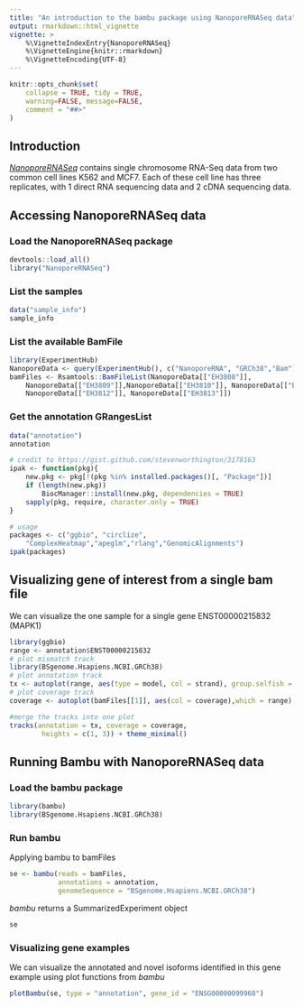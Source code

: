 ```yaml
---
title: "An introduction to the bambu package using NanoporeRNASeq data"
output: rmarkdown::html_vignette
vignette: >
    %\VignetteIndexEntry{NanoporeRNASeq}
    %\VignetteEngine{knitr::rmarkdown}
    %\VignetteEncoding{UTF-8}
---
```




```r
knitr::opts_chunk$set(
    collapse = TRUE, tidy = TRUE,
    warning=FALSE, message=FALSE,
    comment = "##>"
)
```

## Introduction
*[NanoporeRNASeq](https://github.com/GoekeLab/NanoporeRNASeq)* contains single
chromosome RNA-Seq data from two common cell lines K562 and MCF7. Each of these
cell line has three replicates, with 1 direct RNA sequencing data and 2 cDNA
sequencing data. 

## Accessing NanoporeRNASeq data
### Load the NanoporeRNASeq package
```r
devtools::load_all()
library("NanoporeRNASeq")
```

### List the samples
```r
data("sample_info")
sample_info
```


### List the available BamFile
```r
library(ExperimentHub)
NanoporeData <- query(ExperimentHub(), c("NanoporeRNA", "GRCh38","Bam"))
bamFiles <- Rsamtools::BamFileList(NanoporeData[["EH3808"]],
    NanoporeData[["EH3809"]],NanoporeData[["EH3810"]], NanoporeData[["EH3811"]],
    NanoporeData[["EH3812"]], NanoporeData[["EH3813"]])
```

### Get the annotation GRangesList
```r
data("annotation")
annotation
```

```r
# credit to https://gist.github.com/stevenworthington/3178163
ipak <- function(pkg){
    new.pkg <- pkg[!(pkg %in% installed.packages()[, "Package"])]
    if (length(new.pkg)) 
        BiocManager::install(new.pkg, dependencies = TRUE)
    sapply(pkg, require, character.only = TRUE)
}

# usage
packages <- c("ggbio", "circlize",
    "ComplexHeatmap","apeglm","rlang","GenomicAlignments")
ipak(packages)
```


## Visualizing gene of interest from a single bam file
We can visualize the one sample for a single gene ENST00000215832 (MAPK1)
```r
library(ggbio)
range <- annotation$ENST00000215832
# plot mismatch track
library(BSgenome.Hsapiens.NCBI.GRCh38)
# plot annotation track
tx <- autoplot(range, aes(type = model, col = strand), group.selfish = TRUE)
# plot coverage track
coverage <- autoplot(bamFiles[[1]], aes(col = coverage),which = range)

#merge the tracks into one plot
tracks(annotation = tx, coverage = coverage,
        heights = c(1, 3)) + theme_minimal()
```

## Running Bambu with NanoporeRNASeq data
### Load the bambu package
```r
library(bambu)
library(BSgenome.Hsapiens.NCBI.GRCh38)
```

### Run bambu
Applying bambu to bamFiles 
```r
se <- bambu(reads = bamFiles,
            annotations = annotation,
            genomeSequence = "BSgenome.Hsapiens.NCBI.GRCh38")
```

*bambu* returns a SummarizedExperiment object 
```r
se
```


### Visualizing gene examples
We can visualize the annotated and novel isoforms identified in this gene
example using plot functions from *bambu*
```r
plotBambu(se, type = "annotation", gene_id = "ENSG00000099968")
```

